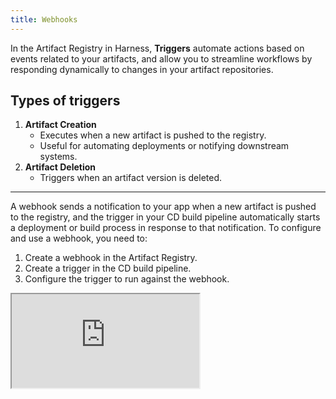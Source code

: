 ```yaml
---
title: Webhooks
---
```


In the Artifact Registry in Harness, **Triggers** automate actions based on events related to your artifacts, and allow you to streamline workflows by responding dynamically to changes in your artifact repositories.

## Types of triggers
1. **Artifact Creation**
    - Executes when a new artifact is pushed to the registry.
    - Useful for automating deployments or notifying downstream systems.
2. **Artifact Deletion**
    - Triggers when an artifact version is deleted.
---
A webhook sends a notification to your app when a new artifact is pushed to the registry, and the trigger in your CD build pipeline automatically starts a deployment or build process in response to that notification.
To configure and use a webhook, you need to:

1. Create a webhook in the Artifact Registry.
2. Create a trigger in the CD build pipeline.
3. Configure the trigger to run against the webhook.

<Tabs>
<Tab title="Add a webhook">
<iframe src="https://app.tango.us/app/embed/291ffc6f-26a4-4868-b0a7-946654e13bba" title="Creating a New Webhook in Harness Workspaces" />
</Tab>
<Tab title="Artifact source">
<iframe src="https://app.tango.us/app/embed/b82ecc59-130a-4c96-a7cb-c96c66d5c890" title="Find artifact source in deployment pipeline" />  
</Tab>
<Tab title="Create trigger">
<iframe src="https://app.tango.us/app/embed/b7effac1-e800-4567-adcc-d31881787c80" title="Create Trigger to run against your artifact registry webhook in Harness" />
</Tab>
</Tabs>

## Test your webhook
Test your webhook by [pushing an artifact to the registry](/docs/artifact-registry/manage-artifacts/artifact-management#push-an-artifact).

1. Select your artifact registry.
2. Select **Set up client**.
3. Follow the on-screen instructions to test your webhook.

Once logged in to your registry type, the steps should look like this (using Docker as an example):

```bash
docker tag <IMAGE_NAME>:<TAG> pkg.app.harness.io/<ACCOUNT_ID>/<REGISTRY_NAME>/<IMAGE_NAME>:<TAG>
# e.g. docker tag my-image:latest pkg.app.harness.io/123456/my-registry/demoimg:v1

docker push pkg.app.harness.io/<ACCOUNT_ID>/<REGISTRY_NAME>/<IMAGE_NAME>:<TAG>
# e.g. docker push pkg.app.harness.io/123456/my-registry/demoimg:v1
```

Once you have pushed an artifact to the registry, you can review the trigger and executions in the Artifact Registry.
:::info
As this webhook was created by the trigger, while reviewing it, you cannot edit its configuration.
:::

<iframe src="https://app.tango.us/app/embed/7c7bfa7d-7643-4b7a-ace1-ff4f0b3d70f2" title="Review your trigger Webhook configuration and executions in Harness Artifact Registry" />

## Use cases for triggers
- **CI/CD Automation:** Start a pipeline when a new artifact is ingested.
- **Version Control:** Notify teams when a new version of an artifact is available.
- **Security & Compliance:** Scan artifacts when they are pushed or updated.
- **Cleanup & Retention Policies:** Automatically remove outdated artifacts.

## Webhooks and artifact registry triggers
Webhooks allow external systems to interact with Artifact Registry events in real time. Depending on your configuration, webhooks can either notify external systems about artifact-related events or enable external systems to trigger specific actions in Harness.

**Example Use Case:**
- **Outgoing Webhooks:** Notify a monitoring system when a new artifact is ingested or updated, enabling real-time tracking and validation.
- **Incoming Webhooks:** A third-party build system triggers an artifact ingestion event in Harness, automating downstream workflows.

Go to [platform triggers](/docs/platform/triggers/triggers-overview) to find out more about the types of triggers that are at your disposal including webhooks, artifacts, manifests and schedules triggers.